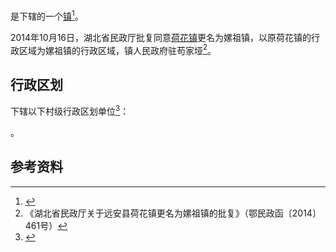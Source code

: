 {{中国乡级行政区|42/05/25/106/000}}

'''{{PAGENAMEBASE}}'''是{{PRC admin/fullname|42/05/25/106/000|3}}下辖的一个[[行政建制镇|镇]]<ref>{{PRC admin/ref sgc|{{PRC admin/parent|42/05/25/106/000}}}}</ref>。

2014年10月16日，湖北省民政厅批复同意[[荷花镇_(远安县)|荷花镇]]更名为嫘祖镇，以原荷花镇的行政区域为嫘祖镇的行政区域，镇人民政府驻苟家垭<ref>《湖北省民政厅关于远安县荷花镇更名为嫘祖镇的批复》（鄂民政函〔2014〕461号）</ref>。

== 行政区划 ==
{{PAGENAMEBASE}}下辖以下村级行政区划单位<ref>{{PRC admin/ref sgc|42/05/25/106/000}}</ref>：

{{PRC admin/children|42/05/25/106/000}}。

== 参考资料 ==
{{reflist}}

{{湖北行政区划小作品}}
{{PRC admin/navcat|42/05/25/106/000}}